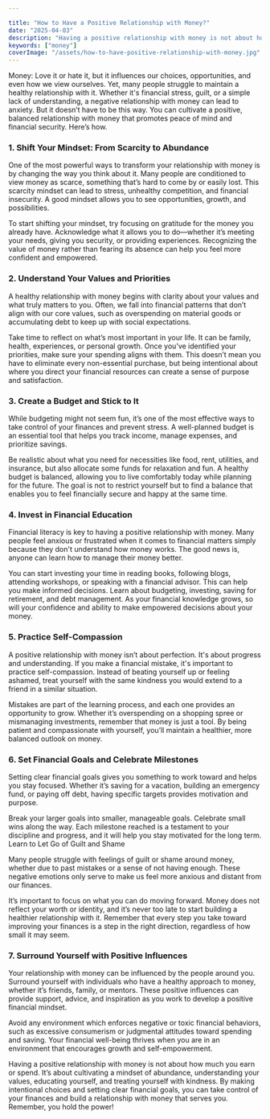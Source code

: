 ```yaml
---

title: "How to Have a Positive Relationship with Money?"
date: "2025-04-03"
description: "Having a positive relationship with money is not about how much you earn or spend. It’s about cultivating a mindset of abundance, understanding your values, educating yourself, and treating yourself with kindness. By making intentional choices and setting clear financial goals, you can take control of your finances and build a relationship with money that serves you. Remember, you hold the power!"
keywords: ["money"]
coverImage: "/assets/how-to-have-positive-relationship-with-money.jpg"
---
```

Money: Love it or hate it, but it influences our choices, opportunities, and even how we view ourselves. Yet, many people struggle to maintain a healthy relationship with it. Whether it's financial stress, guilt, or a simple lack of understanding, a negative relationship with money can lead to anxiety. But it doesn’t have to be this way. You can cultivate a positive, balanced relationship with money that promotes peace of mind and financial security. Here’s how.

### 1. Shift Your Mindset: From Scarcity to Abundance
One of the most powerful ways to transform your relationship with money is by changing the way you think about it. Many people are conditioned to view money as scarce, something that’s hard to come by or easily lost. This scarcity mindset can lead to stress, unhealthy competition, and financial insecurity. A good mindset allows you to see opportunities, growth, and possibilities.

To start shifting your mindset, try focusing on gratitude for the money you already have. Acknowledge what it allows you to do—whether it’s meeting your needs, giving you security, or providing experiences. Recognizing the value of money rather than fearing its absence can help you feel more confident and empowered.

### 2. Understand Your Values and Priorities
A healthy relationship with money begins with clarity about your values and what truly matters to you. Often, we fall into financial patterns that don’t align with our core values, such as overspending on material goods or accumulating debt to keep up with social expectations.

Take time to reflect on what’s most important in your life. It can be family, health, experiences, or personal growth. Once you’ve identified your priorities, make sure your spending aligns with them. This doesn’t mean you have to eliminate every non-essential purchase, but being intentional about where you direct your financial resources can create a sense of purpose and satisfaction.

### 3. Create a Budget and Stick to It
While budgeting might not seem fun, it’s one of the most effective ways to take control of your finances and prevent stress. A well-planned budget is an essential tool that helps you track income, manage expenses, and prioritize savings.

Be realistic about what you need for necessities like food, rent, utilities, and insurance, but also allocate some funds for relaxation and fun. A healthy budget is balanced, allowing you to live comfortably today while planning for the future. The goal is not to restrict yourself but to find a balance that enables you to feel financially secure and happy at the same time.

### 4. Invest in Financial Education
Financial literacy is key to having a positive relationship with money. Many people feel anxious or frustrated when it comes to financial matters simply because they don't understand how money works. The good news is, anyone can learn how to manage their money better.

You can start investing your time in reading books, following blogs, attending workshops, or speaking with a financial advisor. This can help you make informed decisions. Learn about budgeting, investing, saving for retirement, and debt management. As your financial knowledge grows, so will your confidence and ability to make empowered decisions about your money.

### 5. Practice Self-Compassion
A positive relationship with money isn’t about perfection. It's about progress and understanding. If you make a financial mistake, it's important to practice self-compassion. Instead of beating yourself up or feeling ashamed, treat yourself with the same kindness you would extend to a friend in a similar situation.

Mistakes are part of the learning process, and each one provides an opportunity to grow. Whether it’s overspending on a shopping spree or mismanaging investments, remember that money is just a tool. By being patient and compassionate with yourself, you’ll maintain a healthier, more balanced outlook on money.

### 6. Set Financial Goals and Celebrate Milestones
Setting clear financial goals gives you something to work toward and helps you stay focused. Whether it’s saving for a vacation, building an emergency fund, or paying off debt, having specific targets provides motivation and purpose.

Break your larger goals into smaller, manageable goals. Celebrate small wins along the way. Each milestone reached is a testament to your discipline and progress, and it will help you stay motivated for the long term.
Learn to Let Go of Guilt and Shame

Many people struggle with feelings of guilt or shame around money, whether due to past mistakes or a sense of not having enough. These negative emotions only serve to make us feel more anxious and distant from our finances.

It’s important to focus on what you can do moving forward. Money does not reflect your worth or identity, and it’s never too late to start building a healthier relationship with it. Remember that every step you take toward improving your finances is a step in the right direction, regardless of how small it may seem.

### 7. Surround Yourself with Positive Influences
Your relationship with money can be influenced by the people around you. Surround yourself with individuals who have a healthy approach to money, whether it’s friends, family, or mentors. These positive influences can provide support, advice, and inspiration as you work to develop a positive financial mindset.

Avoid any environment which enforces negative or toxic financial behaviors, such as excessive consumerism or judgmental attitudes toward spending and saving. Your financial well-being thrives when you are in an environment that encourages growth and self-empowerment.

Having a positive relationship with money is not about how much you earn or spend. It’s about cultivating a mindset of abundance, understanding your values, educating yourself, and treating yourself with kindness. By making intentional choices and setting clear financial goals, you can take control of your finances and build a relationship with money that serves you. Remember, you hold the power!

